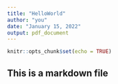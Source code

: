 ---
title: "HelloWorld"
author: "you"
date: "January 15, 2022"
output: pdf_document
---

```{r setup, include=FALSE}
knitr::opts_chunk$set(echo = TRUE)
```


## This is a markdown file